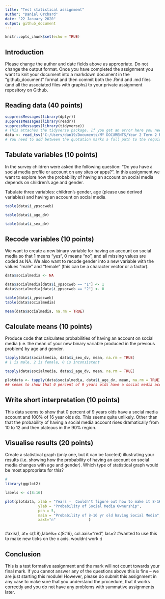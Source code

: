 ```yaml
---
title: "Test statistical assignment"
author: "Daniel Orchard"
date: "22 January 2020"
output: github_document
---
```


```r
knitr::opts_chunk$set(echo = TRUE)
```

## Introduction

Please change the author and date fields above as appropriate. Do not change the output format. Once you have completed the assignment you want to knit your document into a markdown document in the "github_document" format and then commit both the .Rmd and .md files (and all the associated files with graphs) to your private assignment repository on Github.

## Reading data (40 points)


```r

suppressMessages(library(dplyr))
suppressMessages(library(readr))
suppressMessages(library(tidyverse))
# This attaches the tidyverse package. If you get an error here you need to install the package first. 
data <- read_tsv("C:/Users/dan19/Documents/MY DOCUMENTS/Year 2 Term 2 Modules/Data III/Understanding Society Data/UKDA-6614-tab/tab/ukhls_w9/i_youth.tab")
# You need to add between the quotation marks a full path to the required file on your computer.
```

## Tabulate variables (10 points)

In the survey children were asked the following question: "Do you have a social media profile or account on any sites or apps?". In this assignment we want to explore how the probability of having an account on social media depends on children's age and gender.

Tabulate three variables: children's gender, age (please use derived variables) and having an account on social media.

```r
table(data$i_ypsocweb)

table(data$i_age_dv)

table(data$i_sex_dv)

```

## Recode variables (10 points)

We want to create a new binary variable for having an account on social media so that 1 means "yes", 0 means "no", and all missing values are coded as NA. We also want to recode gender into a new variable with the values "male" and "female" (this can be a character vector or a factor).

```r


data$socialmedia <- NA

data$socialmedia[data$i_ypsocweb == "1"] <- 1
data$socialmedia[data$i_ypsocweb == "2"] <- 0

table(data$i_ypsocweb)
table(data$socialmedia)

mean(data$socialmedia, na.rm = TRUE)


```

## Calculate means (10 points)

Produce code that calculates probabilities of having an account on social media (i.e. the mean of your new binary variable produced in the previous problem) by age and gender. 

```r

tapply(data$socialmedia, data$i_sex_dv, mean, na.rm = TRUE)
# 1 is male, 2 is female, 0 is inconsistent

tapply(data$socialmedia, data$i_age_dv, mean, na.rm = TRUE)

plotdata <- tapply(data$socialmedia, data$i_age_dv, mean, na.rm = TRUE)
## seems to show that 0 percent of 9 years olds have a social media account and 100% of 16 year olds do. This seems quite unlikely. Other than that the probability of having a social media account rises dramatically from 10 to 12 and then stays in the 90% region.

```

## Write short interpretation (10 points)

This data seems to show that 0 percent of 9 years olds have a social media account and 100% of 16 year olds do. This seems quite unlikely. Other than that the probability of having a social media account rises dramatically from 10 to 12 and then plateaus in the 90% region.

## Visualise results (20 points)

Create a statistical graph (only one, but it can be faceted) illustrating your results (i.e. showing how the probability of having an account on social media changes with age and gender). Which type of statistical graph would be most appropriate for this?

```r
# 
library(ggplot2)

labels <- c(8:16)

plot(plotdata, xlab = "Years -  Couldn't figure out how to make it 8-16", 
               ylab = "Probability of Social Media Ownership",
               pch = 5,
               main = "Probability of 8-16 yr old having Social Media",
               xaxt="n"               )



```
 
 
#axis(1, at= c(1:8),labels= c(8:16), col.axis="red", las=2
#wanted to use this to make new ticks on the x axis. wouldnt work :(

## Conclusion

This is a test formative assignment and the mark will not count towards your final mark. If you cannot answer any of the questions above this is fine -- we are just starting this module! However, please do submit this assignment in any case to make sure that you understand the procedure, that it works correctly and you do not have any problems with summative assignments later.
